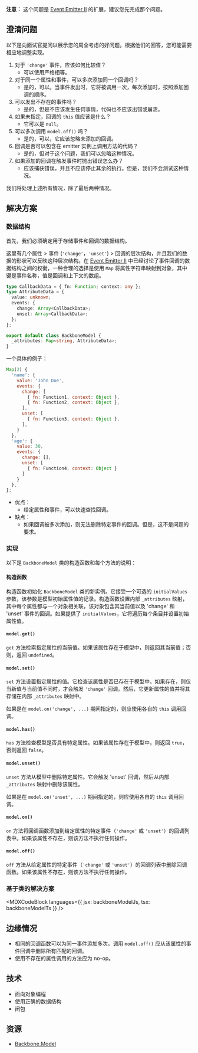 

**注意：** 这个问题是 [Event Emitter II](/questions/javascript/event-emitter-ii) 的扩展，建议您先完成那个问题。

## 澄清问题

以下是向面试官提问以展示您的周全考虑的好问题。根据他们的回答，您可能需要相应地调整实现。

1. 对于 `'change'` 事件，应该如何比较值？
   * 可以使用严格相等。
2. 对于同一个属性和事件，可以多次添加同一个回调吗？
   * 是的，可以。当事件发出时，它将被调用一次，每次添加时，按照添加回调的顺序。
3. 可以发出不存在的事件吗？
   * 是的，但是不应该发生任何事情，代码也不应该出错或崩溃。
4. 如果未指定，回调的 `this` 值应该是什么？
   * 它可以是 `null`。
5. 可以多次调用 `model.off()` 吗？
   * 是的，可以，它应该忽略未添加的回调。
6. 回调是否可以包含在 emitter 实例上调用方法的代码？
   * 是的，但对于这个问题，我们可以忽略这种情况。
7. 如果添加的回调在触发事件时抛出错误怎么办？
   * 应该捕获错误，并且不应该停止其余的执行。但是，我们不会测试这种情况。

我们将处理上述所有情况，除了最后两种情况。

## 解决方案

### 数据结构

首先，我们必须确定用于存储事件和回调的数据结构。

这里有几个属性 > 事件 (`'change'`，`'unset'`) > 回调的层次结构，并且我们的数据的形状可以反映这种层次结构。在 [Event Emitter II](/questions/javascript/event-emitter-ii) 中已经讨论了事件回调的数据结构之间的权衡，一种合理的选择是使用 `Map` 将属性字符串映射到对象，其中键是事件名称，值是回调和上下文的数组。

```ts
type CallbackData = { fn: Function; context: any };
type AttributeData = {
  value: unknown;
  events: {
    change: Array<CallbackData>;
    unset: Array<CallbackData>;
  };
};

export default class BackboneModel {
  _attributes: Map<string, AttributeData>;
}
```

一个具体的例子：

```js
Map(2) {
  'name': {
    value: 'John Doe',
    events: {
      change: [
        { fn: Function1, context: Object },
        { fn: Function2, context: Object },
      ],
      unset: [
        { fn: Function3, context: Object },
      ],
    }
  },
  'age': {
    value: 30,
    events: {
      change: [],
      unset: [
        { fn: Function4, context: Object }
      ]
    }
  },
};
```

* 优点：
  * 给定属性和事件，可以快速查找回调。
* 缺点：
  * 如果回调被多次添加，则无法删除特定事件的回调。但是，这不是问题的要求。

### 实现

以下是 `BackboneModel` 类的构造函数和每个方法的说明：

#### 构造函数

构造函数初始化 `BackboneModel` 类的新实例。它接受一个可选的 `initialValues` 参数，该参数是模型初始属性值的记录。构造函数设置内部 `_attributes` 映射，其中每个属性都与一个对象相关联，该对象包含其当前值以及 'change' 和 'unset' 事件的回调。如果提供了 `initialValues`，它将遍历每个条目并设置初始属性值。

#### `model.get()`

`get` 方法检索指定属性的当前值。如果该属性存在于模型中，则返回其当前值；否则，返回 `undefined`。

#### `model.set()`

`set` 方法设置指定属性的值。它检查该属性是否已存在于模型中。如果存在，则仅当新值与当前值不同时，才会触发 `'change'` 回调。然后，它更新属性的值并将其存储在内部 `_attributes` 映射中。

如果是在 `model.on('change', ...)` 期间指定的，则应使用各自的 `this` 调用回调。

#### `model.has()`

`has` 方法检查模型是否具有特定属性。如果该属性存在于模型中，则返回 `true`，否则返回 `false`。

#### `model.unset()`

`unset` 方法从模型中删除特定属性。它会触发 'unset' 回调，然后从内部 `_attributes` 映射中删除该属性。

如果是在 `model.on('unset', ...)` 期间指定的，则应使用各自的 `this` 调用回调。

#### `model.on()`

`on` 方法将回调函数添加到给定属性的特定事件（`'change'` 或 `'unset'`）的回调列表中。如果该属性不存在，则该方法不执行任何操作。

#### `model.off()`

`off` 方法从给定属性的特定事件（`'change'` 或 `'unset'`）的回调列表中删除回调函数。如果该属性不存在，则该方法不执行任何操作。

### 基于类的解决方案

<MDXCodeBlock languages={{ jsx: backboneModelJs, tsx: backboneModelTs }} />

## 边缘情况

* 相同的回调函数可以为同一事件添加多次。调用 `model.off()` 应从该属性的事件回调中删除所有匹配的回调。
* 使用不存在的属性调用的方法应为 no-op。

## 技术

* 面向对象编程
* 使用正确的数据结构
* 闭包

## 资源

* [Backbone.Model](https://backbonejs.org/#Model)
